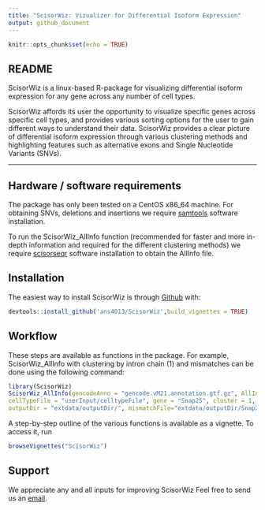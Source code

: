 ---
title: "ScisorWiz: Vizualizer for Differential Isoform Expression"
output: github_document
---

```{r setup, include=FALSE}
knitr::opts_chunk$set(echo = TRUE)
```

## README

ScisorWiz is a linux-based R-package for visualizing differential isoform expression for any gene across any number of cell types.

ScisorWiz affords its user the opportunity to visualize specific genes across specific cell types, and provides various sorting options for the user to gain different ways to understand their data. ScisorWiz provides a clear picture of differential isoform expression through various clustering methods and highlighting features such as alternative exons and Single Nucleotide Variants (SNVs).

* * *

## Hardware / software requirements
The package has only been tested on a CentOS x86_64 machine. For obtaining SNVs, deletions and insertions we require [samtools](https://github.com/samtools/samtools) software installation.

To run the ScisorWiz_AllInfo function (recommended for faster and more in-depth information and required for the different clustering methods) we require [scisorseqr](https://github.com/noush-joglekar/scisorseqr/) software installation to obtain the AllInfo file.

## Installation

The easiest way to install ScisorWiz is through [Github](https://github.com) with:

``` r
devtools::install_github('ans4013/ScisorWiz',build_vignettes = TRUE)
```

## Workflow

<!-- ``` {r prettyGraph, echo=FALSE, out.width = '60%'} -->
<!-- knitr::include_graphics("man/figures/ScisorWiz_workflow.png") -->
<!-- ``` -->

These steps are available as functions in the package. For example, ScisorWiz_AllInfo 
with clustering by intron chain (1) and mismatches can be done using the following command:

``` r 
library(ScisorWiz)
ScisorWiz_AllInfo(gencodeAnno = "gencode.vM21.annotation.gtf.gz", AllInfoInput = "AllInfo.gz",
cellTypeFile = "userInput/celltypeFile", gene = "Snap25", cluster = 1, ci = .05,
outputDir = "extdata/outputDir/", mismatchFile="extdata/outputDir/Snap25.mismatches.txt.gz")
```

A step-by-step outline of the various functions is available as a vignette. To access it, run

``` r 
browseVignettes("ScisorWiz")
```

## Support
We appreciate any and all inputs for improving ScisorWiz Feel free to send us an [email](mailto:ans4013@med.cornell.edu).
